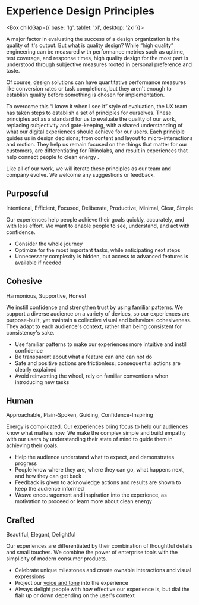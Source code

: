 
<Meta title="Foundation/Design Principles" />

# Experience Design Principles

<Box childGap={{ base: 'lg', tablet: 'xl', desktop: '2xl'}}>

<Box as="section">

A major factor in evaluating the success of a design organization is the quality of it's output. But what is quality design? While “high quality” engineering can be measured with performance metrics such as uptime, test coverage, and response times, high quality design for the most part is understood through subjective measures rooted in personal preference and taste.

Of course, design solutions can have quantitative performance measures like conversion rates or task completions, but they aren't enough to establish quality before something is chosen for implementation.

To overcome this “I know it when I see it” style of evaluation, the UX team has taken steps to establish a set of principles for ourselves. These principles act as a standard for us to evaluate the quality of our work, replacing subjectivity and gate-keeping, with a shared understanding of what our digital experiences should achieve for our users. Each principle guides us in design decisions; from content and layout to micro-interactions and motion. They help us remain focused on the things that matter for our customers, are differentiating for Rhinolabs, and result in experiences that help connect people to clean energy .

Like all of our work, we will iterate these principles as our team and company evolve. We welcome any suggestions or feedback.

  </Box>

<Box as="section">

## Purposeful

<Box fontWeight="bold" color="grey-500">
  Intentional, Efficient, Focused, Deliberate, Productive, Minimal, Clear, Simple
</Box>

Our experiences help people achieve their goals quickly, accurately, and with less effort. We want to enable people to see, understand, and act with confidence.

- Consider the whole journey
- Optimize for the most important tasks, while anticipating next steps
- Unnecessary complexity is hidden, but access to advanced features is available if needed

</Box>

<Box as="section">

## Cohesive

<Box fontWeight="bold" color="grey-500">
  Harmonious, Supportive, Honest
</Box>

We instill confidence and strengthen trust by using familiar patterns. We support a diverse audience on a variety of devices, so our experiences are purpose-built, yet maintain a collective visual and behavioral cohesiveness. They adapt to each audience's context, rather than being consistent for consistency's sake.

- Use familiar patterns to make our experiences more intuitive and instill confidence
- Be transparent about what a feature can and can not do
- Safe and positive actions are frictionless; consequential actions are clearly explained
- Avoid reinventing the wheel, rely on familiar conventions when introducing new tasks

</Box>

<Box as="section">

## Human

<Box fontWeight="bold" color="grey-500">
  Approachable, Plain-Spoken, Guiding, Confidence-Inspiring
</Box>

Energy is complicated. Our experiences bring focus to help our audiences know what matters now. We make the complex simple and build empathy with our users by understanding their state of mind to guide them in achieving their goals.

- Help the audience understand what to expect, and demonstrates progress
- People know where they are, where they can go, what happens next, and how they can get back
- Feedback is given to acknowledge actions and results are shown to keep the audience informed
- Weave encouragement and inspiration into the experience, as motivation to proceed or learn more about clean energy

</Box>

<Box as="section">

## Crafted

<Box fontWeight="bold" color="grey-500">
  Beautiful, Elegant, Delightful
</Box>

Our experiences are differentiated by their combination of thoughtful details and small touches. We combine the power of enterprise tools with the simplicity of modern consumer products.

- Celebrate unique milestones and create ownable interactions and visual expressions
- Project our [voice and tone](?path=/story/content-voice-and-tone--page) into the experience
- Always delight people with how effective our experience is, but dial the flair up or down depending on the user's context

</Box>

</Box>
